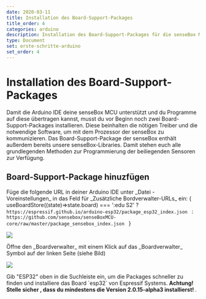 ```yaml
---
date: 2020-03-11
title: Installation des Board-Support-Packages
title_order: 4
categories: arduino
description: Installation des Board-Support-Packages für die senseBox MCU
type: Document
set: erste-schritte-arduino
set_order: 4
---
```


# Installation des Board-Support-Packages

<div>
  <div class="description">
    Damit die Arduino IDE deine senseBox MCU unterstützt und du Programme auf diese übertragen kannst, musst du vor Beginn noch zwei Board-Support-Packages installieren. Diese beinhalten die nötigen Treiber und die notwendige Software, um mit dem Prozessor der senseBox zu kommunizieren. Das Board-Support-Package der senseBox enthält außerdem bereits unsere senseBox-Libraries. Damit stehen euch alle grundlegenden Methoden zur Programmierung der beiliegenden Sensoren zur Verfügung.
  </div>
  <h2>Board-Support-Package hinuzfügen</h2>
  <p>
    Füge die folgende URL in deiner Arduino IDE unter _Datei - Voreinstellungen_ in das Feld für _Zusätzliche Bordverwalter-URLs_ ein: 
  { useBoardStore((state)=>state.board) === ':edu S2' ? 
    <code> https://espressif.github.io/arduino-esp32/package_esp32_index.json </code> : 
    <code> https://github.com/sensebox/senseBoxMCU-core/raw/master/package_sensebox_index.json </code> 
    }
    <div className="flex justify-center mt-4">
      <img className src="/img/arduino-bilder/installation/arduino-board-support-url.png"/>
      </div>
  </p>

  <p>
    Öffne den _Boardverwalter_ mit einem Klick auf das _Boardverwalter_ Symbol auf der linken Seite (siehe Bild)
  </p>
  <div className="flex justify-center">
    <img src="/img/arduino-bilder/installation/arduino-boards.png"/>
  </div>
  <p>
    Gib "ESP32" oben in die Suchleiste ein, um die Packages schneller zu finden und installiere das Board `esp32` von Espressif Systems. <b>Achtung! Stelle sicher , dass du mindestens die Version 2.0.15-alpha3 installierst! </b>.
  </p>
</div>

